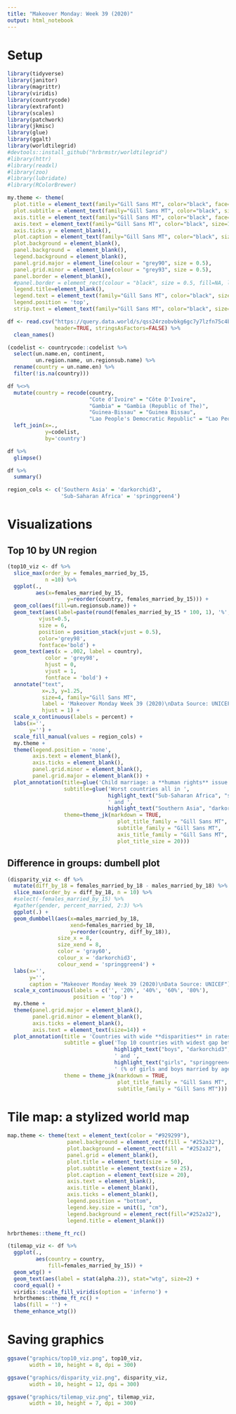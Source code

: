 ```yaml
---
title: "Makeover Monday: Week 39 (2020)"
output: html_notebook
---
```


# Setup

```r
library(tidyverse)
library(janitor)
library(magrittr)
library(viridis)
library(countrycode)
library(extrafont)
library(scales)
library(patchwork)
library(jkmisc)
library(glue)
library(ggalt)
library(worldtilegrid)
#devtools::install_github("hrbrmstr/worldtilegrid")
#library(httr)
#library(readxl)
#library(zoo)
#library(lubridate)
#library(RColorBrewer)
```

```r
my.theme <- theme(
  plot.title = element_text(family="Gill Sans MT", color="black", face="bold", size=24, hjust=0), 
  plot.subtitle = element_text(family="Gill Sans MT", color="black", size=12, hjust=0), 
  axis.title = element_text(family="Gill Sans MT", color="black", face="bold", size=12), 
  axis.text = element_text(family="Gill Sans MT", color="black", size=18), 
  axis.ticks.y = element_blank(), 
  plot.caption = element_text(family="Gill Sans MT", color="black", size=12), 
  plot.background = element_blank(),
  panel.background =  element_blank(), 
  legend.background = element_blank(), 
  panel.grid.major = element_line(colour = "grey90", size = 0.5),
  panel.grid.minor = element_line(colour = "grey93", size = 0.5),
  panel.border = element_blank(), 
  #panel.border = element_rect(colour = "black", size = 0.5, fill=NA, linetype = 1),
  legend.title=element_blank(), 
  legend.text = element_text(family="Gill Sans MT", color="black", size=12, hjust=0),
  legend.position = 'top',
  strip.text = element_text(family="Gill Sans MT", color="black", size=14))
```

```r
df <- read.csv("https://query.data.world/s/qss24rzobvbkg6gc7y7lzfn75c4b46",
               header=TRUE, stringsAsFactors=FALSE) %>% 
  clean_names()
```

```r
(codelist <- countrycode::codelist %>% 
  select(un.name.en, continent, 
         un.region.name, un.regionsub.name) %>% 
  rename(country = un.name.en) %>% 
  filter(!is.na(country)))
```

```r
df %<>% 
  mutate(country = recode(country,
                          "Cote d'Ivoire" = "Côte D'Ivoire",
                          "Gambia" = "Gambia (Republic of The)",
                          "Guinea-Bissau" = "Guinea Bissau",
                          "Lao People's Democratic Republic" = "Lao People’s Democratic Republic")) %>% 
  left_join(x=.,
            y=codelist,
            by='country')
```

```r
df %>% 
  glimpse()
```

```r
df %>% 
  summary()
```

```r
region_cols <- c('Southern Asia' = 'darkorchid3',
                 'Sub-Saharan Africa' = 'springgreen4')
```

# Visualizations  

## Top 10 by UN region

```r
(top10_viz <- df %>% 
  slice_max(order_by = females_married_by_15, 
            n =10) %>% 
  ggplot(.,
         aes(x=females_married_by_15,
                   y=reorder(country, females_married_by_15))) + 
  geom_col(aes(fill=un.regionsub.name)) +   
  geom_text(aes(label=paste(round(females_married_by_15 * 100, 1), '%', sep = '')), 
          vjust=0.5, 
          size = 6, 
          position = position_stack(vjust = 0.5),
          color='grey98',
          fontface='bold') +
  geom_text(aes(x = .002, label = country), 
            color = 'grey98', 
            hjust = 0, 
            vjust = 1,
            fontface = 'bold') + 
  annotate("text", 
           x=.3, y=1.25,
           size=4, family="Gill Sans MT",
           label = 'Makeover Monday Week 39 (2020)\nData Source: UNICEF',
           hjust = 1) + 
  scale_x_continuous(labels = percent) + 
  labs(x='',
       y='') + 
  scale_fill_manual(values = region_cols) + 
  my.theme + 
  theme(legend.position = 'none',
        axis.text = element_blank(),
        axis.ticks = element_blank(), 
        panel.grid.minor = element_blank(),
        panel.grid.major = element_blank()) + 
  plot_annotation(title=glue('Child marriage: a **human rights** issue that perpetuates **inequality**'),
                  subtitle=glue('Worst countries all in ', 
                                highlight_text("Sub-Saharan Africa", "springgreen4", "b"), 
                                ' and ', 
                                highlight_text("Southern Asia", "darkorchid3", "b"), ' (% of girls married by age 15)'), 
                  theme=theme_jk(markdown = TRUE,
                                   plot_title_family = "Gill Sans MT",
                                   subtitle_family = "Gill Sans MT",
                                   axis_title_family = "Gill Sans MT",
                                   plot_title_size = 20)))
```

## Difference in groups: dumbell plot  

```r
(disparity_viz <- df %>% 
  mutate(diff_by_18 = females_married_by_18 - males_married_by_18) %>% 
  slice_max(order_by = diff_by_18, n = 10) %>% 
  #select(-females_married_by_15) %>% 
  #gather(gender, percent_married, 2:3) %>% 
  ggplot(.) + 
  geom_dumbbell(aes(x=males_married_by_18,
                    xend=females_married_by_18,
                    y=reorder(country, diff_by_18)),
                size_x = 8,
                size_xend = 8,
                color = 'gray60', 
                colour_x = 'darkorchid3',
                colour_xend = 'springgreen4') + 
  labs(x='',
       y='',
       caption = "Makeover Monday Week 39 (2020)\nData Source: UNICEF") + 
  scale_x_continuous(labels = c('', '20%', '40%', '60%', '80%'),
                     position = 'top') + 
  my.theme + 
  theme(panel.grid.major = element_blank(),
        panel.grid.minor = element_blank(),
        axis.ticks = element_blank(),
        axis.text = element_text(size=14)) + 
  plot_annotation(title = 'Countries with wide **disparities** in rates of **youth marriage among boys and girls**',
                  subtitle = glue('Top 10 countries with widest gap between ', 
                                  highlight_text("boys", "darkorchid3", "b"), 
                                  ' and ', 
                                  highlight_text("girls", "springgreen4", "b"),
                                  ' (% of girls and boys married by age 18, arranged by the size of the gap)'),
                  theme = theme_jk(markdown = TRUE,
                                   plot_title_family = "Gill Sans MT",
                                   subtitle_family = "Gill Sans MT")))
```

# Tile map: a stylized world map  

```r
map.theme <- theme(text = element_text(color = "#929299"), 
                   panel.background = element_rect(fill = "#252a32"),
                   plot.background = element_rect(fill = "#252a32"),
                   panel.grid = element_blank(),
                   plot.title = element_text(size = 50),
                   plot.subtitle = element_text(size = 25),
                   plot.caption = element_text(size = 20), 
                   axis.text = element_blank(),
                   axis.title = element_blank(),
                   axis.ticks = element_blank(),
                   legend.position = "bottom", 
                   legend.key.size = unit(1, "cm"),
                   legend.background = element_rect(fill="#252a32"),
                   legend.title = element_blank())
```

```r
hrbrthemes::theme_ft_rc()
```

```r
(tilemap_viz <- df %>% 
  ggplot(.,
         aes(country = country,
             fill=females_married_by_15)) + 
  geom_wtg() + 
  geom_text(aes(label = stat(alpha.2)), stat="wtg", size=2) + 
  coord_equal() +
  viridis::scale_fill_viridis(option = 'inferno') + 
  hrbrthemes::theme_ft_rc() +
  labs(fill = '') + 
  theme_enhance_wtg())
```


# Saving graphics  

```r
ggsave("graphics/top10_viz.png", top10_viz,
       width = 10, height = 8, dpi = 300)

ggsave("graphics/disparity_viz.png", disparity_viz,
       width = 10, height = 12, dpi = 300)

ggsave("graphics/tilemap_viz.png", tilemap_viz,
       width = 10, height = 7, dpi = 300)
```
